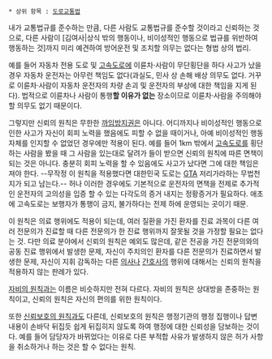  * 상위 항목 : [[도로교통법]]

내가 교통법규를 준수하는 만큼, 다른 사람도 교통법규를 준수할 것이라고 신뢰하는 것으로, 다른 사람이 [김여사|상식 밖의 행동이나, 비이성적인 행동으로 법규를 위반하여 행동하는 것]까지 미리 예견하여 방어운전 및 조치할 의무는 없다는 형법 상의 법리.

예를 들어 자동차 전용 도로 및 [[고속도로]]에 이륜차·사람이 무단횡단을 하다 사고가 났을 경우 자동차 운전자는 아무런 책임도 없다(과실도, 민사 상 손해 배상 의무도 없다. 거꾸로 이륜차·사람이 자동차 운전자의 차량 손괴 및 운전자의 부상에 대한 책임을 지게 된다). 법적으로 이륜차나 사람이 통행'''할 이유가 없는''' 장소이므로 이륜차·사람을 주의해야 할 의무도 없기 때문이다.

그렇지만 신뢰의 원칙은 무한한 [[까임방지권]]은 아니다. 어디까지나 비이성적인 행동으로 인한 사고가 자신이 회피 노력을 했음에도 피할 수 없을 때이거나, 아예 비이성적인 행동 자체를 인지할 수 없었던 경우에만 적용이 된다. 예를 들어 1km 밖에서 [[고속도로]]를 횡단하는 사람을 봤을 때 그 사람을 있는대로 달려가 들이 받으면 신뢰의 원칙에 따른 면책이 되는 것은 아니다. 충분히 회피 노력을 할 수 있음에도 사고가 났다면 그에 대한 책임은 져야 한다. --무작정 이 원칙을 적용했다면 대한민국 도로는 [[GTA]] 저리가라하는 무법천지가 되고 남는다.-- 허나 이러한 경우에도 기본적으로 운전자의 면책을 전제로 추가적인 운전자의 고의성을 입증 할 수 있는 다각도의 증거 내지는 정황증거가 필요하다. 애초에 고속도로는 보행자가 통행이 금지, 불가하다는 전제 하에 운영되는 곳이기 때문.

이 원칙은 의료 행위에도 적용이 되는데, 여러 질환을 가진 환자를 진료 과목이 다른 여러 전문의가 진료할 때 다른 전문의가 한 진료 행위까지 잘못될 것을 가정할 필요는 없다는 것. 다만 의료 분야에서 신뢰의 원칙은 예외도 많은데, 같은 전공을 가진 전문의와의 공동 진료 행위에서 발생한 문제, 자신이 주치의인 환자를 다른 전문의가 진료하면서 발생한 문제, 자신이 지휘 감독하는 다른 [[의사]]나 [[간호사]]의 행위에 대해서는 신뢰의 원칙을 적용하지 않는 판례가 있다.

[[자비의 원칙]]과는 이름은 비슷하지만 전혀 다르다. 자비의 원칙은 상대방을 존중하는 원칙이고, 신뢰의 원칙은 자신의 편의를 위한 원칙이다.

또한 [[신뢰보호의 원칙]]과도 다른데, 신뢰보호의 원칙은 행정기관의 행정 집행이나 답변 내용이 손바닥 뒤집듯 쉽게 뒤집히지 않도록 하여 행정에 대한 신뢰성을 담보하는 것이다. 예를 들어 담당자가 바뀌었다는 이유로 다른 부적합 사유가 발생하지 않은 허가 사항을 취소하거나 하는 것은 할 수 없다는 원칙.
